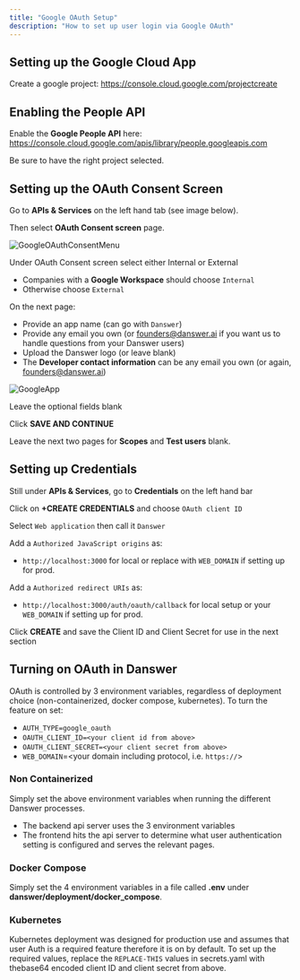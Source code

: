 ```yaml
---
title: "Google OAuth Setup"
description: "How to set up user login via Google OAuth"
---
```


## Setting up the Google Cloud App
Create a google project: https://console.cloud.google.com/projectcreate


## Enabling the People API
Enable the **Google People API** here: https://console.cloud.google.com/apis/library/people.googleapis.com

Be sure to have the right project selected.


## Setting up the OAuth Consent Screen
Go to **APIs & Services** on the left hand tab (see image below).

Then select **OAuth Consent screen** page.

![GoogleOAuthConsentMenu](/images/google_oauth_setup/GoogleOAuthConsentMenu.png)

Under OAuth Consent screen select either Internal or External
- Companies with a **Google Workspace** should choose `Internal`
- Otherwise choose `External`

On the next page:
- Provide an app name (can go with `Danswer`)
- Provide any email you own (or founders@danswer.ai if you want us to handle questions from your Danswer users)
- Upload the Danswer logo (or leave blank)
- The **Developer contact information** can be any email you own (or again, founders@danswer.ai)

![GoogleApp](/images/google_oauth_setup/GoogleApp.png)

Leave the optional fields blank

Click **SAVE AND CONTINUE**

Leave the next two pages for **Scopes** and **Test users** blank.


## Setting up Credentials
Still under **APIs & Services**, go to **Credentials** on the left hand bar

Click on **+CREATE CREDENTIALS** and choose `OAuth client ID`

Select `Web application` then call it `Danswer`

Add a `Authorized JavaScript origins` as:
- `http://localhost:3000` for local or replace with `WEB_DOMAIN` if setting up for prod.

Add a `Authorized redirect URIs` as:
- `http://localhost:3000/auth/oauth/callback` for local setup or your `WEB_DOMAIN` if setting up for prod.

Click **CREATE** and save the Client ID and Client Secret for use in the next section


## Turning on OAuth in Danswer
OAuth is controlled by 3 environment variables, regardless of deployment choice
(non-containerized, docker compose, kubernetes). To turn the feature on set:
- `AUTH_TYPE=google_oauth`
- `OAUTH_CLIENT_ID=<your client id from above>`
- `OAUTH_CLIENT_SECRET=<your client secret from above>`
- `WEB_DOMAIN`=<your domain including protocol, i.e. `https://`>


### Non Containerized
Simply set the above environment variables when running the different Danswer processes.
- The backend api server uses the 3 environment variables
- The frontend hits the api server to determine what user authentication setting is configured and serves the relevant pages.


### Docker Compose
Simply set the 4 environment variables in a file called **.env** under **danswer/deployment/docker_compose**.


### Kubernetes
Kubernetes deployment was designed for production use and assumes that user Auth is a required feature therefore it is
on by default. To set up the required values, replace the `REPLACE-THIS` values in secrets.yaml with thebase64 encoded
client ID and client secret from above.
